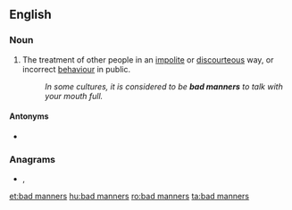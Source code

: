 ==English==

===Noun===
{{en-plural noun}}

# The treatment of other people in an [[impolite]] or [[discourteous]] way, or incorrect [[behaviour]] in public.
#: ''In some cultures, it is considered to be '''bad manners''' to talk with your mouth full.''

====Antonyms====
* {{l|en|good manners}}

===Anagrams===
* {{l|en|brand names}}, {{l|en|brand-names}}

[[et:bad manners]]
[[hu:bad manners]]
[[ro:bad manners]]
[[ta:bad manners]]